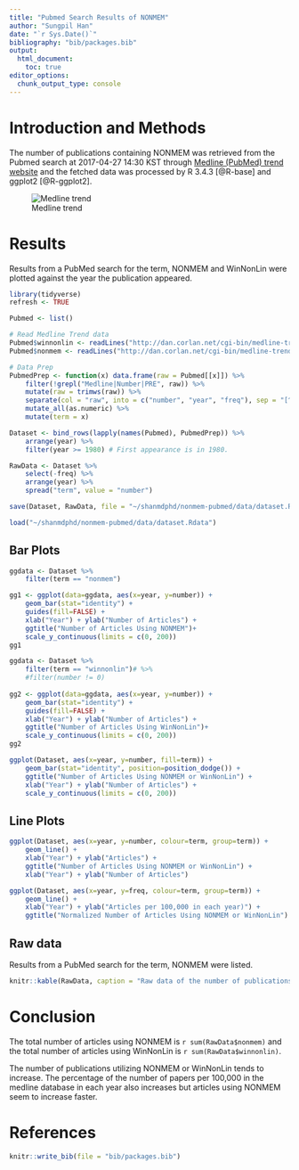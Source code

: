 ```yaml
---
title: "Pubmed Search Results of NONMEM"
author: "Sungpil Han"
date: "`r Sys.Date()`"
bibliography: "bib/packages.bib"
output:
  html_document:
    toc: true
editor_options: 
  chunk_output_type: console
---
```


# Introduction and Methods

The number of publications containing NONMEM was retrieved from the Pubmed search at 2017-04-27 14:30 KST through [Medline (PubMed) trend website](http://dan.corlan.net/medline-trend.html) and the fetched data was processed by R 3.4.3 [@R-base] and ggplot2 [@R-ggplot2].

![Medline trend](medlinetrend.png)

# Results

Results from a PubMed search for the term, NONMEM and WinNonLin were plotted against the year the publication appeared.

```r
library(tidyverse)
refresh <- TRUE
```

```r
Pubmed <- list()

# Read Medline Trend data
Pubmed$winnonlin <- readLines("http://dan.corlan.net/cgi-bin/medline-trend?Q=winnonlin")
Pubmed$nonmem <- readLines("http://dan.corlan.net/cgi-bin/medline-trend?Q=nonmem")
```

```r
# Data Prep
PubmedPrep <- function(x) data.frame(raw = Pubmed[[x]]) %>%
    filter(!grepl("Medline|Number|PRE", raw)) %>%
    mutate(raw = trimws(raw)) %>%
    separate(col = "raw", into = c("number", "year", "freq"), sep = "[^[:alnum:]|^.]+") %>%
    mutate_all(as.numeric) %>%
    mutate(term = x)

Dataset <- bind_rows(lapply(names(Pubmed), PubmedPrep)) %>%
    arrange(year) %>% 
    filter(year >= 1980) # First appearance is in 1980.

RawData <- Dataset %>% 
    select(-freq) %>% 
    arrange(year) %>% 
    spread("term", value = "number")
```

```r
save(Dataset, RawData, file = "~/shanmdphd/nonmem-pubmed/data/dataset.Rdata")
```

```r
load("~/shanmdphd/nonmem-pubmed/data/dataset.Rdata")
```

## Bar Plots

```r
ggdata <- Dataset %>% 
    filter(term == "nonmem")

gg1 <- ggplot(data=ggdata, aes(x=year, y=number)) +
    geom_bar(stat="identity") + 
    guides(fill=FALSE) +
    xlab("Year") + ylab("Number of Articles") +
    ggtitle("Number of Articles Using NONMEM")+
    scale_y_continuous(limits = c(0, 200))
gg1

ggdata <- Dataset %>% 
    filter(term == "winnonlin")# %>% 
    #filter(number != 0)
    
gg2 <- ggplot(data=ggdata, aes(x=year, y=number)) +
    geom_bar(stat="identity") + 
    guides(fill=FALSE) +
    xlab("Year") + ylab("Number of Articles") +
    ggtitle("Number of Articles Using WinNonLin")+
    scale_y_continuous(limits = c(0, 200))
gg2
```

```r
ggplot(Dataset, aes(x=year, y=number, fill=term)) +
    geom_bar(stat="identity", position=position_dodge()) +
    ggtitle("Number of Articles Using NONMEM or WinNonLin") +
    xlab("Year") + ylab("Number of Articles") +
    scale_y_continuous(limits = c(0, 200))
```

## Line Plots

```r
ggplot(Dataset, aes(x=year, y=number, colour=term, group=term)) +
    geom_line() + 
    xlab("Year") + ylab("Articles") +
    ggtitle("Number of Articles Using NONMEM or WinNonLin") +
    xlab("Year") + ylab("Number of Articles")
```

```r
ggplot(Dataset, aes(x=year, y=freq, colour=term, group=term)) +
    geom_line() + 
    xlab("Year") + ylab("Articles per 100,000 in each year)") +
    ggtitle("Normalized Number of Articles Using NONMEM or WinNonLin")
```

## Raw data

Results from a PubMed search for the term, NONMEM were listed. 

```r
knitr::kable(RawData, caption = "Raw data of the number of publications utilizing NONMEM.")
```

# Conclusion

The total number of articles using NONMEM is `r sum(RawData$nonmem)` and the total number of articles using WinNonLin is `r sum(RawData$winnonlin)`.

The number of publications utilizing NONMEM or WinNonLin tends to increase. The percentage of the number of papers per 100,000 in the medline database in each year also increases but articles using NONMEM seem to increase faster.

# References

```r
knitr::write_bib(file = "bib/packages.bib")
```

